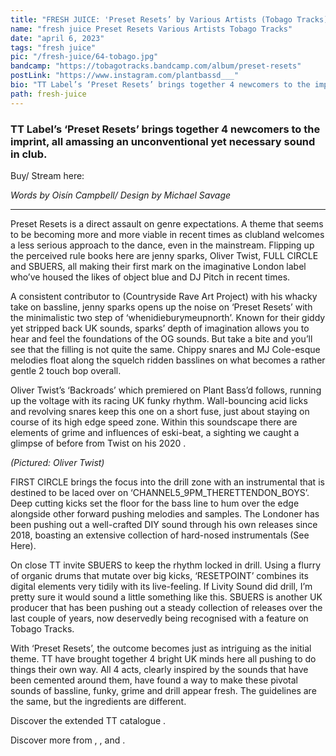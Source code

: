 ---
title: "FRESH JUICE: 'Preset Resets’ by Various Artists (Tobago Tracks)"
name: "fresh juice Preset Resets Various Artists Tobago Tracks"
date: "april 6, 2023"
tags: "fresh juice"
pic: "/fresh-juice/64-tobago.jpg"
bandcamp: "https://tobagotracks.bandcamp.com/album/preset-resets"
postLink: "https://www.instagram.com/plantbassd___"
bio: "TT Label’s ‘Preset Resets’ brings together 4 newcomers to the imprint, all amassing an unconventional yet necessary sound in club."
path: fresh-juice
---

### TT Label’s ‘Preset Resets’ brings together 4 newcomers to the imprint, all amassing an unconventional yet necessary sound in club.

Buy/ Stream here: <HoverLink url="tobagotracks.bandcamp.com/album/preset-resets" inline external />

<Picture src="/fresh-juice/64-preset-reset.jpg" alt="preset reset album art" size={1200} />
<i className="smallText">Words by Oisín Campbell/ Design by Michael Savage</i>

<hr />

Preset Resets is a direct assault on genre expectations. A theme that seems to be becoming more and more viable in recent times as clubland welcomes a less serious approach to the dance, even in the mainstream. Flipping up the perceived rule books here are jenny sparks, Oliver Twist, FULL CIRCLE and SBUERS, all making their first mark on the imaginative London label who’ve housed the likes of object blue and DJ Pitch in recent times.

A consistent contributor to <HoverLink url="countrysideraveartprojectrecords.bandcamp.com/" name="C.R.A.P Records" inline external /> (Countryside Rave Art Project) with his whacky take on bassline, jenny sparks opens up the noise on ‘Preset Resets’ with the minimalistic two step of ‘whenidieburymeupnorth’. Known for their giddy yet stripped back UK sounds, sparks’ depth of imagination allows you to hear and feel the foundations of the OG sounds. But take a bite and you’ll see that the filling is not quite the same. Chippy snares and MJ Cole-esque melodies float along the squelch ridden basslines on what becomes a rather gentle 2 touch bop overall.

Oliver Twist’s ‘Backroads’ which premiered on Plant Bass’d <HoverLink url="soundcloud.com/plantbassddjs/premiere-oliver-twist-backroads" name="(See Here)" inline external /> follows, running up the voltage with its racing UK funky rhythm. Wall-bouncing acid licks and revolving snares keep this one on a short fuse, just about staying on course of its high edge speed zone. Within this soundscape there are elements of grime and influences of eski-beat, a sighting we caught a glimpse of before from Twist on his 2020 <HoverLink url="ollllivertwist.bandcamp.com/album/cracked-ep" name="CRACKED EP" inline external />.

<Picture src="/fresh-juice/64-oliver.png" alt="Oliver Twist cover pic" size={1200} />
<i className="smallText">(Pictured: Oliver Twist)</i>

FIRST CIRCLE brings the focus into the drill zone with an instrumental that is destined to be laced over on ‘CHANNEL5_9PM_THERETTENDON_BOYS’. Deep cutting kicks set the floor for the bass line to hum over the edge alongside other forward pushing melodies and samples. The Londoner has been pushing out a well-crafted DIY sound through his own releases since 2018, boasting an extensive collection of hard-nosed instrumentals (See Here).

On close TT invite SBUERS to keep the rhythm locked in drill. Using a flurry of organic drums that mutate over big kicks, ‘RESETPOINT’ combines its digital elements very tidily with its live-feeling. If Livity Sound did drill, I’m pretty sure it would sound a little something like this. SBUERS is another UK producer that has been pushing out a steady collection of releases over the last couple of years, now deservedly being recognised with a feature on Tobago Tracks.

<Picture src="/fresh-juice/64-pr.png" alt="Preset reset logo" size={1200} />

With ‘Preset Resets’, the outcome becomes just as intriguing as the initial theme. TT have brought together 4 bright UK minds here all pushing to do things their own way. All 4 acts, clearly inspired by the sounds that have been cemented around them, have found a way to make these pivotal sounds of bassline, funky, grime and drill appear fresh. The guidelines are the same, but the ingredients are different.

Discover the extended TT catalogue <HoverLink url="tobagotracks.bandcamp.com/music" name="here" inline external />.

Discover more from <HoverLink url="countrysideraveartprojectrecords.bandcamp.com/album/songs2listen2onyourdayoffwork-vol-3" name="Jenny Sparks" inline external />, <HoverLink url="ollllivertwist.bandcamp.com/album/cracked-ep" name="Oliver Twist" inline external />, <HoverLink url="f1rstcircle.bandcamp.com/" name="FIRST CIRCLE" inline external /> and <HoverLink url="sbuers.bandcamp.com/" name="SBUERS" inline external /> .
